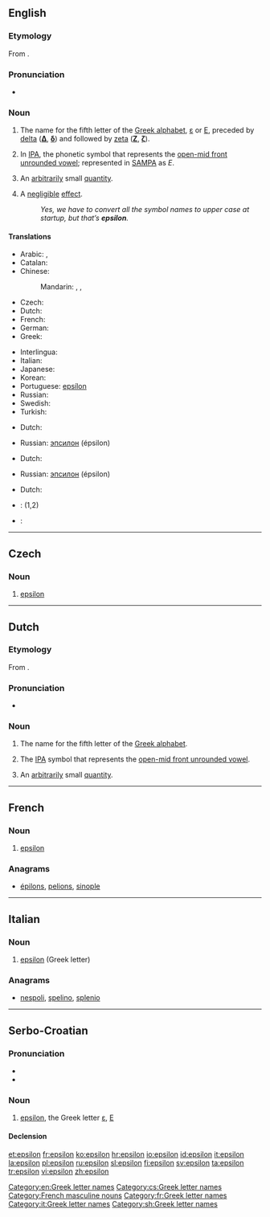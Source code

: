 {{also|èpsilon}}
==English==
{{letter_disp2|delta|[[Image:Greek_uc_epsilon.png|35px]][[Image:Greek_lc_epsilon.png|24px]]|zeta|ἒ ψιλόν|Ε|ε}}
{{wikipedia}}

===Etymology===
From {{etyl|grc|en}} {{term|ἒψιλόν||the letter [[Ε]]|sc=polytonic|tr=epsilon|lang=grc}}.

===Pronunciation===
* {{IPA|/ɛpsɪlɒn/}}

===Noun===
{{en-noun|s|-|pl2=epsila}}

# The name for the fifth letter of the [[Greek alphabet]], [[ε]] or [[Ε]], preceded by [[delta]] ('''[[Δ]]''', '''[[δ]]''') and followed by [[zeta]] ('''[[Ζ]]''', '''[[ζ]]''').
# {{phonetics}} In [[International Phonetic Alphabet|IPA]], the phonetic symbol that represents the [[w:open-mid front unrounded vowel|open-mid front unrounded vowel]]; represented in [[SAMPA]] as ''E''.
# {{mathematics}} An [[arbitrarily]] small [[quantity]].
# {{computing|colloquial}} A [[negligible]] [[effect]].
#: ''Yes, we have to convert all the symbol names to upper case at startup, but that’s '''epsilon'''.''

====Translations====
{{trans-top|name for the fifth letter of the Greek alphabet}}
* Arabic: {{t|ar|إبسلون|m|tr='ibsiluun|sc=Arab}}, {{t|ar|إبسيلون|m|tr='ibsiluun|sc=Arab}}
* Catalan: {{t-|ca|èpsilon|f}}
* Chinese:
*: Mandarin: {{t|zh|伊普西隆|tr=yīpǔxīlóng|sc=Hani}}, {{t|zh|艾撲西龍|sc=Hani}}, {{t|zh|艾扑西龙|tr=àipūxīlóng|sc=Hani}}
* Czech: {{t-|cs|epsilon|n}}
* Dutch: {{t-|nl|epsilon|m|f}}
* French: {{t|fr|epsilon|m}}
* German: {{t|de|Epsilon|n}}
* Greek: {{t+|el|έψιλον|n}}
{{trans-mid}}
* Interlingua: {{t-|ia|epsilon|xs=Interlingua}}
* Italian: {{t+|it|epsilon|m}}
* Japanese: {{t|ja|エプシロン|tr=epushiron|sc=Jpan}}
* Korean: {{t|ko|엡실론|tr=epsillon|sc=Kore}}
* Portuguese: [[epsílon]] {{m}}
* Russian: {{t+|ru|эпсилон|m|tr=épsilon}}
* Swedish: {{t+|sv|epsilon}}
* Turkish: {{t|tr|epsilon}}
{{trans-bottom}}

{{trans-top|symbol for front half open unrounded vowel}}
* Dutch: {{t-|nl|epsilon|m|f}}
{{trans-mid}}
* Russian: [[эпсилон]] (épsilon) {{m}}
{{trans-bottom}}

{{trans-top|arbitrarily small quantity}}
* Dutch: {{t-|nl|epsilon|m|f}}
{{trans-mid}}
* Russian: [[эпсилон]] (épsilon) {{m}}
{{trans-bottom}}

{{trans-top|negligible effect}}
* Dutch: {{t-|nl|kleinigheid|f}}
{{trans-mid}}
{{trans-bottom}}

{{checktrans-top}}
* {{ttbc|ia}}: {{t-|ia|epsilon|xs=Interlingua}} (1,2)
{{trans-mid}}
* {{ttbc|sv}}: {{t+|sv|epsilon}}
{{trans-bottom}}

[[Category:en:Greek letter names]]

----

==Czech==

===Noun===
{{cs-noun|g=n}}

# [[#English|epsilon]]

[[Category:cs:Greek letter names]]

----

==Dutch==
{{wikipedia|lang=nl}}

===Etymology===
From {{etyl|grc|nl}} {{term|ἐψιλόν||the letter [[Ε]]|tr=epsilón|lang=grc}}.

===Pronunciation===
* {{IPA|/ˈɛpsilɔn/|lang=nl}}

===Noun===
{{nl-noun|m|g2=f|epsilons|epsilonnetje}}

# The name for the fifth letter of the [[Greek alphabet]].
# {{context|phonetics|lang=nl}} The [[IPA]] symbol that represents the [[w:open-mid front unrounded vowel|open-mid front unrounded vowel]].
# {{context|mathematics|lang=nl}} An [[arbitrarily]] small [[quantity]].

----

==French==

===Noun===
{{fr-noun-inv|m}}

# [[#English|epsilon]] {{gloss|Greek letter}}

===Anagrams===
* [[épilons#French|épilons]], [[pelions#French|pelions]], [[sinople#French|sinople]]

[[Category:French masculine nouns]]
[[Category:fr:Greek letter names]]

----

==Italian==

===Noun===
{{wikipedia|lang=it}}
{{head|it|noun}} {{m|f|inv}}

# [[#English|epsilon]] (Greek letter)

===Anagrams===
* [[nespoli#Italian|nespoli]], [[spelino#Italian|spelino]], [[splenio#Italian|splenio]]

[[Category:it:Greek letter names]]

----

==Serbo-Croatian==

===Pronunciation===
* {{IPA|/ěpsiloːn/|lang=sh}}
* {{hyphenation|e|psi|lon}}

===Noun===
{{sh-noun|g=m|head=èpsilōn|r|епсилон|ѐпсило̄н}}

# [[#English|epsilon]], the Greek letter [[ε]], [[Ε]]

====Declension====
{{sh-decl-noun
|epsilon|epsiloni
|epsilona|epsilona
|epsilonu|epsilonima
|epsilon|epsilone
|epsilone|epsiloni
|epsilonu|epsilonima
|epsilonom|epsilonima
}}

[[Category:sh:Greek letter names]]

[[et:epsilon]]
[[fr:epsilon]]
[[ko:epsilon]]
[[hr:epsilon]]
[[io:epsilon]]
[[id:epsilon]]
[[it:epsilon]]
[[la:epsilon]]
[[pl:epsilon]]
[[ru:epsilon]]
[[sl:epsilon]]
[[fi:epsilon]]
[[sv:epsilon]]
[[ta:epsilon]]
[[tr:epsilon]]
[[vi:epsilon]]
[[zh:epsilon]]